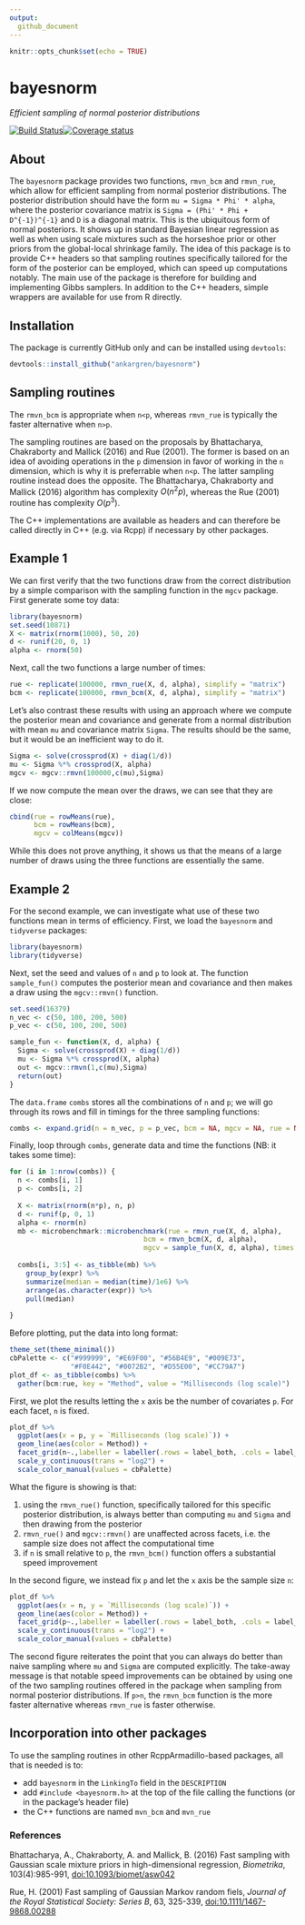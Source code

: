 ```yaml
---
output:
  github_document
---
```


```r
knitr::opts_chunk$set(echo = TRUE)
```

# bayesnorm

*Efficient sampling of normal posterior distributions*

[![Build Status](https://travis-ci.org/ankargren/bayesnorm.svg?branch=master)](https://travis-ci.org/ankargren/bayesnorm)[![Coverage status](https://codecov.io/gh/ankargren/bayesnorm/branch/master/graph/badge.svg)](https://codecov.io/github/ankargren/bayesnorm?branch=master)

## About

The `bayesnorm` package provides two functions, `rmvn_bcm` and `rmvn_rue`, which 
allow for efficient sampling from normal posterior distributions. The posterior distribution
should have the form `mu = Sigma * Phi' * alpha`, where the posterior
covariance matrix is `Sigma = (Phi' * Phi + D^{-1})^{-1}` and `D` is 
a diagonal matrix. This is the ubiquitous form of normal posteriors. It shows up
in standard Bayesian linear regression as well as when using scale mixtures such 
as the horseshoe prior or other priors from the global-local shrinkage family. The idea
of this package is to provide C++ headers so that sampling routines specifically
tailored for the form of the posterior can be employed, which can speed up computations
notably. The main use of the package is therefore for building and implementing
Gibbs samplers. In addition to the C++ headers, simple wrappers are available for
use from R directly.

## Installation

The package is currently GitHub only and can be installed using `devtools`:
```r
devtools::install_github("ankargren/bayesnorm")
```

## Sampling routines

The `rmvn_bcm` is appropriate when `n<p`, whereas `rmvn_rue` 
is typically the faster alternative when `n>p`.

The sampling routines are based on the proposals by Bhattacharya, Chakraborty 
and Mallick (2016) and Rue (2001). The former is based on 
an idea of avoiding operations in the `p` dimension in favor of working
in the `n` dimension, which is why it is preferrable when `n<p`. The
latter sampling routine instead does the opposite. The Bhattacharya, Chakraborty 
and Mallick (2016) algorithm has complexity $O(n^2p)$, whereas the Rue (2001) routine
has complexity $O(p^3)$. 

The C++ implementations are available as headers and can therefore be called
directly in C++ (e.g. via Rcpp) if necessary by other packages.

## Example 1

We can first verify that the two functions draw from the correct distribution by
a simple comparison with the sampling function in the `mgcv` package. First generate
some toy data:
```r
library(bayesnorm)
set.seed(10871)
X <- matrix(rnorm(1000), 50, 20)
d <- runif(20, 0, 1)
alpha <- rnorm(50)
```

Next, call the two functions a large number of times:
```r
rue <- replicate(100000, rmvn_rue(X, d, alpha), simplify = "matrix")
bcm <- replicate(100000, rmvn_bcm(X, d, alpha), simplify = "matrix")
```

Let's also contrast these results with using an approach where we compute the 
posterior mean and covariance and generate from a normal distribution with
mean `mu` and covariance matrix `Sigma`. The results should be the same, but it
would be an inefficient way to do it.
```r
Sigma <- solve(crossprod(X) + diag(1/d))
mu <- Sigma %*% crossprod(X, alpha)
mgcv <- mgcv::rmvn(100000,c(mu),Sigma)
```

If we now compute the mean over the draws, we can see that they are close:
```r
cbind(rue = rowMeans(rue),
      bcm = rowMeans(bcm),
      mgcv = colMeans(mgcv))
```
While this does not prove anything, it shows us that the means of a large number of
draws using the three functions are essentially the same.

## Example 2

For the second example, we can investigate what use of these two functions mean in terms of efficiency. First, we load the `bayesnorm` and `tidyverse` packages:

```r
library(bayesnorm)
library(tidyverse)
```

Next, set the seed and values of `n` and `p` to look at. The function `sample_fun()` computes the posterior mean and covariance and then makes a draw using the `mgcv::rmvn()` function.
```r
set.seed(16379)
n_vec <- c(50, 100, 200, 500)
p_vec <- c(50, 100, 200, 500)

sample_fun <- function(X, d, alpha) {
  Sigma <- solve(crossprod(X) + diag(1/d))
  mu <- Sigma %*% crossprod(X, alpha)
  out <- mgcv::rmvn(1,c(mu),Sigma)
  return(out)
}
```

The `data.frame` `combs` stores all the combinations of `n` and `p`; we will go through its rows and fill in timings for the three sampling functions:
```r
combs <- expand.grid(n = n_vec, p = p_vec, bcm = NA, mgcv = NA, rue = NA)
```

Finally, loop through `combs`, generate data and time the functions (NB: it takes some time):
```r
for (i in 1:nrow(combs)) {
  n <- combs[i, 1]
  p <- combs[i, 2]
  
  X <- matrix(rnorm(n*p), n, p)
  d <- runif(p, 0, 1)
  alpha <- rnorm(n)
  mb <- microbenchmark::microbenchmark(rue = rmvn_rue(X, d, alpha),
                                 bcm = rmvn_bcm(X, d, alpha),
                                 mgcv = sample_fun(X, d, alpha), times = 1000)
  
  combs[i, 3:5] <- as_tibble(mb) %>%
    group_by(expr) %>%
    summarize(median = median(time)/1e6) %>%
    arrange(as.character(expr)) %>% 
    pull(median)
  
}
```

Before plotting, put the data into long format:
```r
theme_set(theme_minimal())
cbPalette <- c("#999999", "#E69F00", "#56B4E9", "#009E73", 
               "#F0E442", "#0072B2", "#D55E00", "#CC79A7")
plot_df <- as_tibble(combs) %>%
  gather(bcm:rue, key = "Method", value = "Milliseconds (log scale)")
```

First, we plot the results letting the `x` axis be the number of covariates `p`. For each facet, `n` is fixed. 
```r
plot_df %>%
  ggplot(aes(x = p, y = `Milliseconds (log scale)`)) +
  geom_line(aes(color = Method)) +
  facet_grid(n~.,labeller = labeller(.rows = label_both, .cols = label_both)) +
  scale_y_continuous(trans = "log2") +
  scale_color_manual(values = cbPalette)
```

What the figure is showing is that:

1. using the `rmvn_rue()` function, specifically tailored for this specific posterior distribution, is always better than computing `mu` and `Sigma` and then drawing from the posterior
2. `rmvn_rue()` and `mgcv::rmvn()` are unaffected across facets, i.e. the sample size does not affect the computational time
3. if `n` is small relative to `p`, the `rmvn_bcm()` function offers a substantial speed improvement

In the second figure, we instead fix `p` and let the `x` axis be the sample size `n`:
```r
plot_df %>%
  ggplot(aes(x = n, y = `Milliseconds (log scale)`)) +
  geom_line(aes(color = Method)) +
  facet_grid(p~.,labeller = labeller(.rows = label_both, .cols = label_both)) +
  scale_y_continuous(trans = "log2") +
  scale_color_manual(values = cbPalette)

```

The second figure reiterates the point that you can always do better than naive sampling where `mu` and `Sigma` are computed explicitly. The take-away message is that notable speed improvements can be obtained by using one of the two sampling routines offered in the package when sampling from normal posterior distributions. If `p>n`, the `rmvn_bcm` function is the more faster alternative whereas `rmvn_rue` is faster otherwise.

## Incorporation into other packages

To use the sampling routines in other RcppArmadillo-based packages, all that is needed is to:

- add `bayesnorm` in the `LinkingTo` field in the `DESCRIPTION`
- add `#include <bayesnorm.h>` at the top of the file calling the functions (or in the package's header file)
- the C++ functions are named `mvn_bcm` and `mvn_rue`


### References

Bhattacharya, A., Chakraborty, A. and Mallick, B. (2016) Fast 
sampling with Gaussian scale mixture priors in high-dimensional regression,
*Biometrika*, 103(4):985-991, [doi:10.1093/biomet/asw042](https://doi.org/10.1093/biomet/asw042)

Rue, H. (2001) Fast sampling of Gaussian Markov random fiels, *Journal of the Royal Statistical Society: Series B*, 63, 325-339, [doi:10.1111/1467-9868.00288](https://doi.org/10.1111/1467-9868.00288)